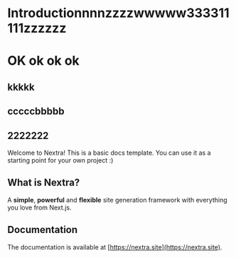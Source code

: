 # Introductionnnnzzzzwwwww333311111zzzzzz

# OK ok ok ok

## kkkkk

## cccccbbbbb

## 2222222

Welcome to Nextra! This is a basic docs template. You can use it as a starting point for your own project :)

## What is Nextra?

A **simple**, **powerful** and **flexible** site generation framework with everything you love from Next.js.

## Documentation

The documentation is available at [https://nextra.site](https://nextra.site).
